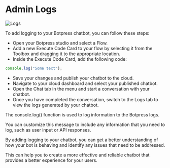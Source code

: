 # Admin Logs

![Logs](/docs/content/chatbot-logs-cover.png)

To add logging to your Botpress chatbot, you can follow these steps:

- Open your Botpress studio and select a Flow.
- Add a new Execute Code Card to your flow by selecting it from the Toolbox and dragging it to the appropriate location.
- Inside the Execute Code Card, add the following code:

```typescript
console.log("Some text");
```

- Save your changes and publish your chatbot to the cloud.
- Navigate to your cloud dashboard and select your published chatbot.
- Open the Chat tab in the menu and start a conversation with your chatbot.
- Once you have completed the conversation, switch to the Logs tab to view the logs generated by your chatbot.

The console.log() function is used to log information to the Botpress logs.

You can customize this message to include any information that you need to log, such as user input or API responses.

By adding logging to your chatbot, you can get a better understanding of how your bot is behaving and identify any issues that need to be addressed.

This can help you to create a more effective and reliable chatbot that provides a better experience for your users.
